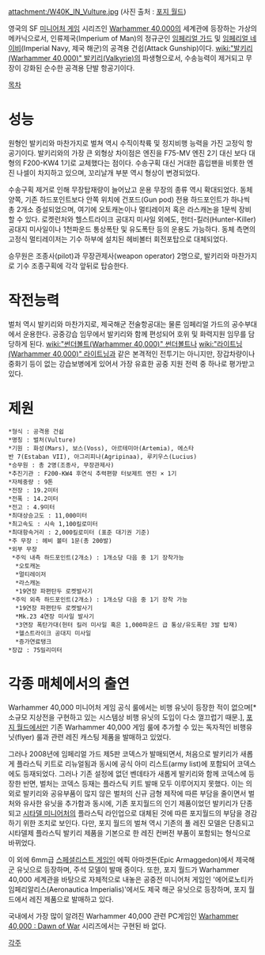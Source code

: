 {{{+1 '''Vulture Gunship'''}}}

attachment:/W40K_IN_Vulture.jpg
(사진 출처 : [http://www.forge-world.co.uk 포지 월드])

영국의 SF [[미니어처 게임]] 시리즈인 [[Warhammer 40,000]]의 세계관에 등장하는 가상의 메카닉으로서, 인류제국(Imperium of Man)의 정규군인 [[임페리얼 가드]] 및 [[임페리얼 네이비]](Imperial Navy, 제국 해군)의 공격용 건쉽(Attack Gunship)이다. [[wiki:"발키리(Warhammer 40,000)" 발키리(Valkyrie)]]의 파생형으로서, 수송능력이 제거되고 무장이 강화된 순수한 공격용 단발 항공기이다.

[[목차]]
= 성능 =
원형인 발키리와 마찬가지로 벌쳐 역시 수직이착륙 및 정지비행 능력을 가진 고정익 항공기이다. 발키리와의 가장 큰 외형상 차이점은 엔진을 F75-MV 엔진 2기 대신 보다 대형의 F200-KW4 1기로 교체했다는 점이다. 수송구획 대신 거대한 흡입팬을 비롯한 엔진 나셀이 차지하고 있으며, 꼬리날개 부분 역시 형상이 변경되었다. 

수송구획 제거로 인해 무장탑재량이 늘어났고 운용 무장의 종류 역시 확대되었다. 동체 양쪽, 기존 하드포인트보다 안쪽 위치에 건포드(Gun pod) 전용 하드포인트가 하나씩 총 2개소 증설되었으며, 여기에 오토캐논이나 멀티레이저 혹은 라스캐논을 1문씩 장비할 수 있다. 로켓런처와 헬스트라이크 공대지 미사일 외에도, 헌터-킬러(Hunter-Killer) 공대지 미사일이나 1천파운드 통상폭탄 및 유도폭탄 등의 운용도 가능하다. 동체 측면의 고정식 멀티레이저는 기수 하부에 설치된 헤비볼터 회전포탑으로 대체되었다. 

승무원은 조종사(pilot)과 무장관제사(weapon operator) 2명으로, 발키리와 마찬가지로 기수 조종구획에 각각 앞뒤로 탑승한다.


= 작전능력 =
벌처 역시 발키리와 마찬가지로, 제국해군 전술항공대는 물론 임페리얼 가드의 공수부대에서 운용한다. 공중강습 임무에서 발키리와 함께 편성되어 호위 및 화력지원 임무를 담당하게 된다. [[wiki:"썬더볼트(Warhammer 40,000)" 썬더볼트]]나 [[wiki:"라이트닝(Warhammer 40,000)" 라이트닝]]과 같은 본격적인 전투기는 아니지만, 장갑차량이나 중화기 등이 없는 강습보병에게 있어서 가장 유효한 공중 지원 전력 중 하나로 평가받고 있다.


= 제원 =
 *형식 : 공격용 건쉽
 *명칭 : 벌처(Vulture)
 *기원 : 화성(Mars), 보스(Voss), 아르테미아(Artemia), 에스타반 7(Estaban VII), 아그리피나(Agripinaa), 루키우스(Lucius)
 *승무원 : 총 2명(조종사, 무장관제사)
 *추진기관 : F200-KW4 후연식 추력편향 터보제트 엔진 × 1기
 *자체중량 : 9톤
 *전장 : 19.2미터
 *전폭 : 14.2미터
 *전고 : 4.9미터
 *최대상승고도 : 11,000미터
 *최고속도 : 시속 1,100킬로미터
 *최대항속거리 : 2,000킬로미터 (표준 대기권 기준)
 *주 무장 : 헤비 볼터 1문(총 200발)
 *외부 무장 
  *주익 내측 하드포인트(2개소) : 1개소당 다음 중 1기 장착가능
   *오토캐논
   *멀티레이저
   *라스캐논
   *19연장 파편탄두 로켓발사기   
  *주익 외측 하드포인트(2개소) : 1개소당 다음 중 1기 장착 가능
   *19연장 파편탄두 로켓발사기
   *Mk.23 4연장 미사일 발사기
   *3연장 폭탄가대(헌터 킬러 미사일 혹은 1,000파운드 급 통상/유도폭탄 3발 탑재)
   *헬스트라이크 공대지 미사일
   *증가연료탱크   
 *장갑 : 75밀리미터


= 각종 매체에서의 출연 =
Warhammer 40,000 미니어처 게임 공식 룰에서는 비행 유닛이 등장한 적이 없으며[* 소규모 지상전을 구현하고 있는 시스템상 비행 유닛의 도입이 다소 껄끄럽기 때문.], [[포지 월드]]에서만 기존 Warhammer 40,000 게임 룰에 추가할 수 있는 독자적인 비행유닛(flyer) 룰과 관련 레진 캐스팅 제품을 발매하고 있었다.

그러나 2008년에 임페리얼 가드 제5판 코덱스가 발매되면서, 처음으로 발키리가 새롭게 플라스틱 키트로 리뉴얼됨과 동시에 공식 아미 리스트(army list)에 포함되어 코덱스에도 등재되었다. 그러나 기존 설정에 없던 벤데타가 새롭게 발키리와 함께 코덱스에 등장한 반면, 벌처는 코덱스 등재는 플라스틱 키트 발매 모두 이루어지지 못했다. 이는 의외로 발키리와 공유부품이 많지 않은 벌처의 신규 금형 제작에 따른 부담을 줄이면서 벌처와 유사한 유닛을 추가함과 동시에, 기존 포지월드의 인기 제품이었던 발키리가 단종되고 [[시타델 미니어처]]의 플라스틱 라인업으로 대체된 것에 따른 포지월드의 부담을 경감하기 위한 조치로 보인다. 다만, 포지 월드의 벌쳐 역시 기존의 풀 레진 모델은 단종되고 시타델제 플라스틱 발키리 제품을 기본으로 한 레진 컨버전 부품이 포함되는 형식으로 바뀌었다.

이 외에 6mm급 [[스페셜리스트 게임]]인 에픽 아마겟돈(Epic Armaggedon)에서 제국해군 유닛으로 등장하며, 주석 모델이 발매 중이다. 또한, 포지 월드가 Warhammer 40,000 세계관을 바탕으로 자체적으로 내놓은 공중전 미니어처 게임인 '에어로노티카 임페리알리스(Aeronautica Imperialis)'에서도 제국 해군 유닛으로 등장하며, 포지 월드에서 레진 제품으로 발매하고 있다.

국내에서 가장 많이 알려진 Warhammer 40,000 관련 PC게임인 [[Warhammer 40,000 : Dawn of War]] 시리즈에서는 구현된 바 없다. 

[[각주]]
